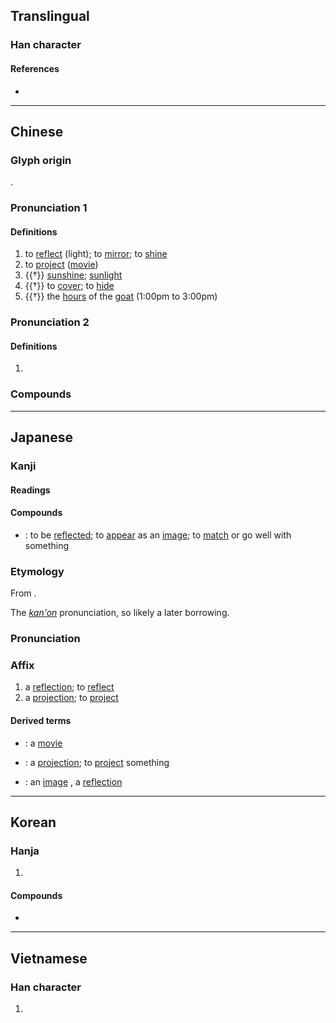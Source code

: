 {{character info/new}}
==Translingual==

===Han character===
{{Han char|rn=72|rad=日|as=05|sn=9|four=64034|canj=ALBK|ids=⿰日央}}

====References====
* {{Han ref|kx=0493.010|dkj=13838|dj=0856.010|hdz=21500.060|uh=6620|ud=26144|bh=AC4D|bd=44109}}

----

==Chinese==
{{zh-forms|alt=暎}}

===Glyph origin===
{{Han etym}}
{{Han compound|日|央|c1=s|c2=p|t1=sun|ls=psc}}.

===Pronunciation 1===
{{zh-pron
|m=yìng
|c=jing2
|mn=qz,tw,xm,zz:èng/qz,tw,xm,zz:iàⁿ
|mn_note=èng - literary; iàⁿ - vernacular
|mn-t=iang3
|mc=2
|oc=2
|ma=Zh-yìng.ogg
|cat=v,n
}}

====Definitions====
{{zh-hanzi}}

# to [[reflect]] (light); to [[mirror]]; to [[shine]]
# to [[project]] ([[movie]])
# {{†}} [[sunshine]]; [[sunlight]]
# {{†}} to [[cover]]; to [[hide]]
# {{†}} the [[hour]]s of the [[goat]] (1:00pm to 3:00pm)

===Pronunciation 2===
{{zh-pron
|m=yǎng
|mc=1
|oc=1
|cat=
}}

====Definitions====
{{zh-hanzi}}

# {{zh-hg}} {{zh-only|映㬒|[[not]] [[bright]]; [[not]] [[clear]]}}

===Compounds===
{{zh-der|反映|放映|上映|映襯|映山紅|映射|映衰|映托|映現|映像|映眼|映照|倒映|交映|展映|後先輝映|交相輝映|孫康映雪|疊映|放映室|映媚|放映影幕|映輝|映身|相映成趣|相映|播映|映帶|掩映生姿|照映|放映機|映摹|映壁|映雪囊螢|映像管|照螢映雪|暉映:huīyìng|映雪讀書|映雪|映月讀書|掩映|首映|開映|聚螢映雪|首映典禮|集螢映雪|襯映|遮天映日|輝映|餘映|蔚映|映望}}

----

==Japanese==

===Kanji===
{{ja-kanji|grade=6|rs=日05}}

====Readings====
{{ja-readings
|goon=よう<やう
|kanon=えい
|kun=うつ-す, うつ-る, は-える
|nanori=あきら, え, てる
}}

====Compounds====
* {{ja-r|映る|うつる}}: to be [[reflect|reflected]]; to [[appear]] as an [[image]]; to [[match]] or go well with something {{qualifier|in terms of color coordination}}

===Etymology===
{{ja-kanjitab|えい|yomi=kanon}}
From {{der|ja|ltc|sort=えい|-}} {{ltc-l|映|id=2}}.

The ''[[漢音#Japanese|kan'on]]'' pronunciation, so likely a later borrowing.

===Pronunciation===
{{ja-pron|えい|y=kanon}}

===Affix===
{{ja-pos|affix|えい}}

# a [[reflection]]; to [[reflect]]
# a [[projection]]; to [[project]]

====Derived terms====
{{der-top}}
* {{ja-r|映%画|えい%が}}: a [[movie]]
* {{ja-r|映%写|えい%しゃ}}: a [[projection]]; to [[project]] something {{qualifier|an image}}
* {{ja-r|映%像|えい%ぞう}}: an [[image]] {{qualifier|especially one on a screen or in one's mind}}, a [[reflection]]
{{der-bottom}}

----

==Korean==

===Hanja===
{{ko-hanja|비치다|비칠|영}}

# {{hanja form of|영|to [[shine]]; [[light]] [[up]]; [[reflect]]; [[flash]]}}

====Compounds====
* {{ko-l|영화|映畫|film, flick, movie}}

----

==Vietnamese==

===Han character===
{{vi-hantu|[[ánh]], [[tử]]|rs=日05}}

# {{rfdef|vi|sort=日05}}